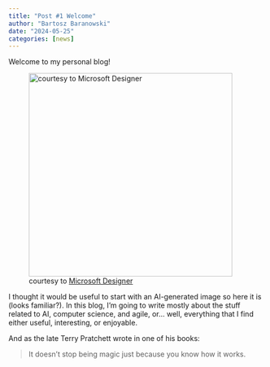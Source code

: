 ```yaml
---
title: "Post #1 Welcome"
author: "Bartosz Baranowski"
date: "2024-05-25"
categories: [news]
---
```


Welcome to my personal blog!

![courtesy to [Microsoft Designer](https://designer.microsoft.com/image-creator)](welcome.jpeg){width=400}

I thought it would be useful to start with an AI-generated image so here it is (looks familiar?).
In this blog, I'm going to write mostly about the stuff related to AI, computer science, and agile, or... well, everything that I find either useful, interesting, or enjoyable.

And as the late Terry Pratchett wrote in one of his books:

> It doesn't stop being magic just because you know how it works.
